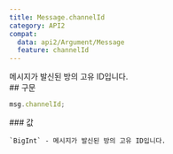 ```yaml
---
title: Message.channelId
category: API2
compat:
  data: api2/Argument/Message
  feature: channelId
---
```


<Section>
  메시지가 발신된 방의 고유 ID입니다.
</Section>
<Section>
  ## 구문

  ~~~js
  msg.channelId;
  ~~~

  <Section>
    ### 값

    `BigInt` - 메시지가 발신된 방의 고유 ID입니다.
  </Section>
</Section>